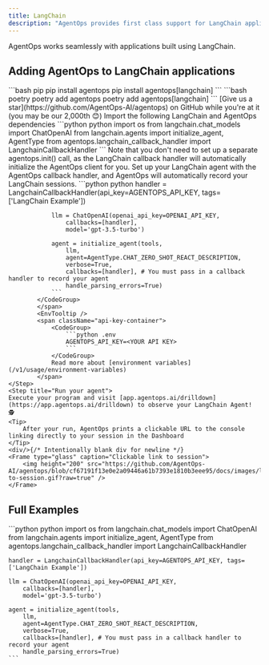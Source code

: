 ```yaml
---
title: LangChain
description: "AgentOps provides first class support for LangChain applications"
---
```



AgentOps works seamlessly with applications built using LangChain.

## Adding AgentOps to LangChain applications

<Steps>
	<Step title="Install the AgentOps SDK and the additional LangChain dependency">
		<CodeGroup>
			```bash pip
			pip install agentops
			pip install agentops[langchain]
			```
			```bash poetry
			poetry add agentops
			poetry add agentops[langchain]
			```
		</CodeGroup>
		<Check>[Give us a star](https://github.com/AgentOps-AI/agentops) on GitHub while you're at it (you may be our <span id="stars-text">2,000th</span> 😊)</Check>
	</Step>
	<Step title="Set up your import statements">
		Import the following LangChain and AgentOps dependencies
		<CodeGroup>
			```python python
			import os
			from langchain.chat_models import ChatOpenAI
			from langchain.agents import initialize_agent, AgentType
			from agentops.langchain_callback_handler import LangchainCallbackHandler
			```
		</CodeGroup>
	</Step>
	<Step title="Set up your LangChain handler to make the calls">
		<Tip>
			Note that you don't need to set up a separate agentops.init() call, as the LangChain callback handler will automatically initialize the AgentOps client for you.
		</Tip>
		Set up your LangChain agent with the AgentOps callback handler, and AgentOps will automatically record your LangChain sessions.
		<span className="api-key-container">
			<CodeGroup>
				```python python
				handler = LangchainCallbackHandler(api_key=AGENTOPS_API_KEY, tags=['LangChain Example'])



				llm = ChatOpenAI(openai_api_key=OPENAI_API_KEY,
					callbacks=[handler],
					model='gpt-3.5-turbo')

				agent = initialize_agent(tools,
					llm,
					agent=AgentType.CHAT_ZERO_SHOT_REACT_DESCRIPTION,
					verbose=True,
					callbacks=[handler], # You must pass in a callback handler to record your agent
					handle_parsing_errors=True)
				```
			</CodeGroup>
			</span>
			<EnvTooltip />
			<span className="api-key-container">
				<CodeGroup>
					```python .env
					AGENTOPS_API_KEY=<YOUR API KEY>
					```
				</CodeGroup>
				Read more about [environment variables](/v1/usage/environment-variables)
			</span>
	</Step>
	<Step title="Run your agent">
	Execute your program and visit [app.agentops.ai/drilldown](https://app.agentops.ai/drilldown) to observe your LangChain Agent! 🕵️
	<Tip>
		After your run, AgentOps prints a clickable URL to the console linking directly to your session in the Dashboard
	</Tip>
	<div/>{/* Intentionally blank div for newline */}
	<Frame type="glass" caption="Clickable link to session">
		<img height="200" src="https://github.com/AgentOps-AI/agentops/blob/cf67191f13e0e2a09446a61b7393e1810b3eee95/docs/images/link-to-session.gif?raw=true" />
	</Frame>
</Step>
</Steps>

## Full Examples

<CodeGroup className="adjust-api-key">
	```python python
	import os
	from langchain.chat_models import ChatOpenAI
	from langchain.agents import initialize_agent, AgentType
	from agentops.langchain_callback_handler import LangchainCallbackHandler

	handler = LangchainCallbackHandler(api_key=AGENTOPS_API_KEY, tags=['LangChain Example'])

	llm = ChatOpenAI(openai_api_key=OPENAI_API_KEY,
		callbacks=[handler],
		model='gpt-3.5-turbo')

	agent = initialize_agent(tools,
		llm,
		agent=AgentType.CHAT_ZERO_SHOT_REACT_DESCRIPTION,
		verbose=True,
		callbacks=[handler], # You must pass in a callback handler to record your agent
		handle_parsing_errors=True)
	```
</CodeGroup>

<script type="module" src="/scripts/github_stars.js"></script>
<script type="module" src="/scripts/link_to_api_button.js"></script>
<script type="module" src="/scripts/scroll-img-fadein-animation.js"></script>
<script type="module" src="/scripts/button_heartbeat_animation.js"></script>
<script type="css" src="/styles/styles.css"></script>
<script type="module" src="/scripts/adjust_api_dynamically.js"></script>
